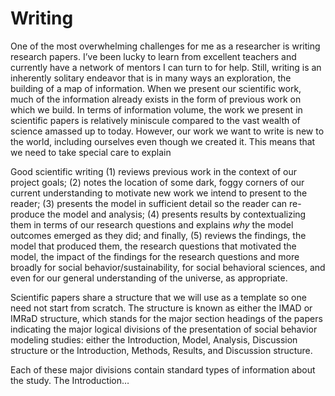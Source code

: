 # Writing


One of the most overwhelming challenges for me as a researcher is writing
research papers. I've been lucky to learn from excellent teachers and currently
have a network of mentors I can turn to for help. Still, writing is an
inherently solitary endeavor that is in many ways an exploration, the building
of a map of information. When we present our scientific work, much of 
the information already exists in the form of previous work on which we build.
In terms of information volume, the work we present in scientific papers 
is relatively miniscule compared to the
vast wealth of science amassed up to today. However, our work we want to write
is new to the world, including ourselves even though we created it. This means
that we need to take special care to explain 

Good
scientific writing (1) reviews previous work in the context of our project goals; 
(2) notes the location of some dark, foggy corners of our current understanding to
motivate new work we intend to present to the reader; (3) presents the model
in sufficient detail so the reader can re-produce the model and analysis; (4) 
presents results by contextualizing them in terms of our research questions 
and explains _why_ the model outcomes emerged as they did; and finally, (5)
reviews the findings, the model that produced them, the research questions that
motivated the model, the impact of the findings for the research questions and
more broadly for social behavior/sustainability, for social behavioral sciences,
and even for our general understanding of the universe, as appropriate. 

Scientific papers share a structure that we will use as a template so one need not
start from scratch. The structure is known as either the IMAD or IMRaD
structure, which stands for the major section headings of the papers
indicating the major logical divisions of the presentation of social behavior
modeling studies: either the Introduction, Model, Analysis, Discussion structure
or the Introduction, Methods, Results, and Discussion structure. 

Each of these
major divisions contain standard types of information about the study. The
Introduction... 
